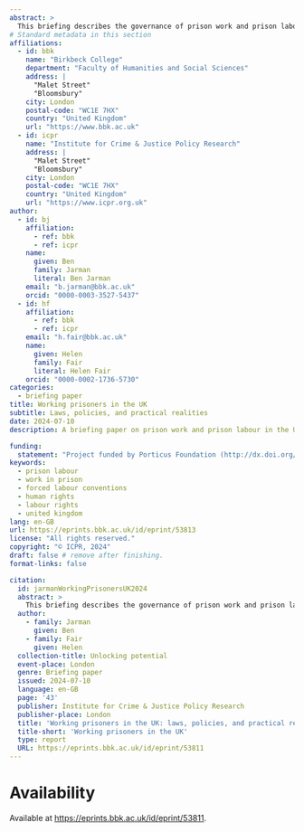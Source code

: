```yaml
---
abstract: >
  This briefing describes the governance of prison work and prison labour in the United Kingdom. Recent years have seen a considerable focus on policies aiming to promote prisoner employment and employability and yet, as the briefing shows, this focus has been confined to small parts of the UK prison system. Reliable data describing prison work is difficult to obtain, and many of the long-standing contradictions and difficulties which have plagued efforts to turn prisons into productive, rehabilitative workplaces remain unresolved. Despite some impressive progress in some parts of the system, the nature and usefulness of prison work in the UK remain largely obscure. This briefing reviews the legal and policy landscape and what little published data exists to describe work done by people serving prison sentences, and summarises what can be said about the nature and extent of different kinds of work in practice.
# Standard metadata in this section
affiliations:
  - id: bbk
    name: "Birkbeck College"
    department: "Faculty of Humanities and Social Sciences"
    address: |
      "Malet Street"
      "Bloomsbury"
    city: London
    postal-code: "WC1E 7HX"
    country: "United Kingdom"
    url: "https://www.bbk.ac.uk"
  - id: icpr
    name: "Institute for Crime & Justice Policy Research"
    address: |
      "Malet Street"
      "Bloomsbury"
    city: London
    postal-code: "WC1E 7HX"
    country: "United Kingdom"
    url: "https://www.icpr.org.uk"
author:
  - id: bj
    affiliation:
      - ref: bbk
      - ref: icpr
    name:
      given: Ben
      family: Jarman
      literal: Ben Jarman
    email: "b.jarman@bbk.ac.uk"
    orcid: "0000-0003-3527-5437"
  - id: hf
    affiliation:
      - ref: bbk
      - ref: icpr
    email: "h.fair@bbk.ac.uk"
    name:
      given: Helen
      family: Fair
      literal: Helen Fair
    orcid: "0000-0002-1736-5730"
categories:
  - briefing paper
title: Working prisoners in the UK
subtitle: Laws, policies, and practical realities
date: 2024-07-10
description: A briefing paper on prison work and prison labour in the UK.

funding: 
  statement: "Project funded by Porticus Foundation (http://dx.doi.org/10.13039/100020243)"
keywords:  
  - prison labour
  - work in prison
  - forced labour conventions
  - human rights
  - labour rights
  - united kingdom
lang: en-GB
url: https://eprints.bbk.ac.uk/id/eprint/53813
license: "All rights reserved."
copyright: "© ICPR, 2024"
draft: false # remove after finishing.
format-links: false

citation:
  id: jarmanWorkingPrisonersUK2024
  abstract: >
    This briefing describes the governance of prison work and prison labour in the United Kingdom. Recent years have seen a considerable focus on policies aiming to promote prisoner employment and employability and yet, as the briefing shows, this focus has been confined to small parts of the UK prison system. Reliable data describing prison work is difficult to obtain, and many of the long-standing contradictions and difficulties which have plagued efforts to turn prisons into productive, rehabilitative workplaces remain unresolved. Despite some impressive progress in some parts of the system, the nature and usefulness of prison work in the UK remain largely obscure. This briefing reviews the legal and policy landscape and what little published data exists to describe work done by people serving prison sentences, and summarises what can be said about the nature and extent of different kinds of work in practice.
  author:
    - family: Jarman
      given: Ben
    - family: Fair
      given: Helen
  collection-title: Unlocking potential
  event-place: London
  genre: Briefing paper
  issued: 2024-07-10
  language: en-GB
  page: '43'
  publisher: Institute for Crime & Justice Policy Research
  publisher-place: London
  title: 'Working prisoners in the UK: laws, policies, and practical realities'
  title-short: 'Working prisoners in the UK'
  type: report
  URL: https://eprints.bbk.ac.uk/id/eprint/53811
---
```


# Availability

Available at <https://eprints.bbk.ac.uk/id/eprint/53811>.